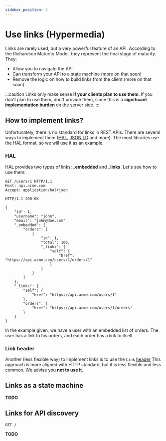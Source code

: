 ```yaml
---
sidebar_position: 2
---
```


# Use links (Hypermedia)

Links are rarely used, but a very powerful feature of an API. According to the Richardson Maturity Model, they
represent the final stage of maturity. They:

* Allow you to navigate the API
* Can transform your API to a state machine (more on that soon)
* Remove the logic on how to build links from the client (more on that soon)

:::caution
Links only make sense **if your clients plan to use them**. If you don't plan to use them, don't provide them,
since this is a **significant implementation burden** on the server side.
:::

## How to implement links?

Unfortunately, there is no standard for links in REST APIs. There are several ways to implement them ([HAL](http://stateless.co/hal_specification.html),
[JSON LD](https://json-ld.org/) and more). The most libraries use the HAL format, so we will use it as an example.

### HAL

HAL provides two types of links: **_embedded** and **_links**. Let's see how to use them:

```http
GET /users/1 HTTP/1.1
Host: api.acme.com
Accept: application/hal+json

HTTP/1.1 200 OK

{
    "id": 1,
    "username": "john",
    "email": "john@doe.com"
    "_embedded": {
        "orders": [
            {
                "id": 1,
                "total": 100,
                "_links": {
                    "self": {
                        "href": "https://api.acme.com/users/1/orders/1"
                    }
                }
            }
        ]
    },
    "_links": {
        "self": {
            "href": "https://api.acme.com/users/1"
        },
        "orders": {
            "href": "https://api.acme.com/users/1/orders"
        }
    }
}
```
In the example given, we have a user with an embedded list of orders. The user has a link to his orders, and each order has a link to itself.

### Link header

Another (less flexible way) to implement links is to use the `Link` [header](https://developer.mozilla.org/en-US/docs/web/http/headers/link)
This approach is more aligned with HTTP standard, but it is less flexible and less common. We advise you **not to use it**.

## Links as a state machine

**TODO**

## Links for API discovery

`GET /`

**TODO**
